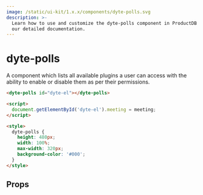 ```yaml
---
image: /static/ui-kit/1.x.x/components/dyte-polls.svg
description: >-
  Learn how to use and customize the dyte-polls component in ProductDB's UI Kit with
  our detailed documentation.
---
```


# dyte-polls

A component which lists all available plugins a user can access with
the ability to enable or disable them as per their permissions.

```html
<dyte-polls id="dyte-el"></dyte-polls>

<script>
  document.getElementById('dyte-el').meeting = meeting;
</script>

<style>
  dyte-polls {
    height: 480px;
    width: 100%;
    max-width: 320px;
    background-color: '#000';
  }
</style>
```

## Props

<PropsTable of="dyte-polls" />

<head>
  <title>UI Kit dyte-polls</title>
</head>
